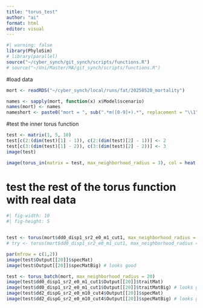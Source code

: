 ```yaml
---
title: "torus_test"
author: "ai"
format: html
editor: visual
---
```


```r
#| warning: false
library(PhyloSim)
# library(parallel)
source("~/cyber_synch/git_synch/scripts/functions.R")
# source("~/Uni/Master/MA/git_synch/scripts/functions.R")
```

#load data

```r
mort <- readRDS("~/cyber_synch/local/runs/fat/20250520_mortality")

names <- sapply(mort, function(x) x$Model$scenario)
names(mort) <- names
nameshort <- paste0("mort = ", sub(".*m([0-9]+).*", replacement = "\\1", x = names))
```

#test the inner torus function

```r
test <- matrix(1, 5, 10)
test[c(2:(dim(test)[1] - 1)), c(2:(dim(test)[2] - 1))] <- 2
test[c(3:(dim(test)[1] - 2)), c(3:(dim(test)[2] - 2))] <- 3
image(test)

image(torus_in(matrix = test, max_neighborhood_radius = 3), col = heat.colors(10))
```

# test the rest of the torus function with real data

```r
#| fig-width: 10
#| fig-height: 5


test <- torus(mort$dd0_disp1_sr2_e0_m1_cut1, max_neighborhood_radius = 20)
# try <- torus(mort$dd0_disp1_sr2_e0_m1_cut1, max_neighborhood_radius = 20, overwrite = TRUE)

par(mfrow = c(1,2))
image(test$Output[[20]]$specMat)
image(test$Output[[20]]$specMatBig) # looks good

test <- torus_batch(mort, max_neighborhood_radius = 20)
image(test$dd0_disp1_sr2_e0_m1_cut1$Output[[20]]$traitMat)
image(test$dd0_disp1_sr2_e0_m1_cut1$Output[[20]]$traitMatBig) # looks good
image(test$dd2_dispG_sr2_e0_m10_cut4$Output[[20]]$specMat)
image(test$dd2_dispG_sr2_e0_m10_cut4$Output[[20]]$specMatBig) # looks good
```
